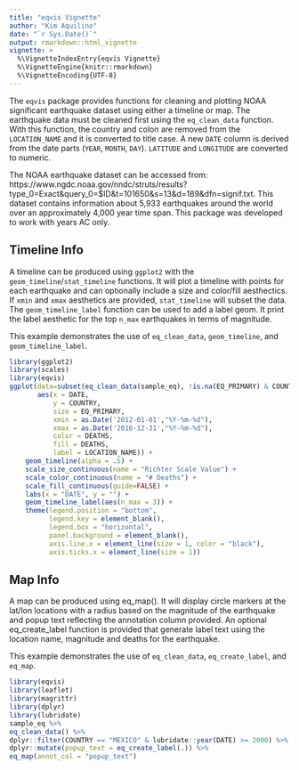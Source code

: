 ```yaml
---
title: "eqvis Vignette"
author: "Kim Aquilino"
date: "`r Sys.Date()`"
output: rmarkdown::html_vignette
vignette: >
  %\VignetteIndexEntry{eqvis Vignette}
  %\VignetteEngine{knitr::rmarkdown}
  %\VignetteEncoding{UTF-8}
---
```


The `eqvis` package provides functions for cleaning and plotting NOAA significant earthquake dataset using either a timeline or map. The earthquake data must be cleaned first using the `eq_clean_data` function. With this function, the country and colon are removed from the `LOCATION_NAME` and it is converted to title case. A new `DATE` column is derived from the date parts (`YEAR`, `MONTH`, `DAY`). `LATITUDE` and `LONGITUDE` are converted to numeric.
  
The NOAA earthquake dataset can be accessed from: https://www.ngdc.noaa.gov/nndc/struts/results?type_0=Exact&query_0=$ID&t=101650&s=13&d=189&dfn=signif.txt. This dataset contains information about 5,933 earthquakes around the world over an approximately 4,000 year time span. This package was developed to work with years AC only.  

## Timeline Info

A timeline can be produced using `ggplot2` with the `geom_timeline`/`stat_timeline` functions. It will plot a timeline with points for each earthquake and can optionally include a size and color/fill aesthectics. If `xmin` and `xmax` aesthetics are provided, `stat_timeline` will subset the data. The `geom_timeline_label` function can be used to add a label geom. It print the label aesthetic for the top `n_max` earthquakes in terms of magnitude.

This example demonstrates the use of `eq_clean_data`, `geom_timeline`, and `geom_timeline_label`. 

```r
library(ggplot2)
library(scales)
library(eqvis)
ggplot(data=subset(eq_clean_data(sample_eq), !is.na(EQ_PRIMARY) & COUNTRY %in% c("USA")), 
       aes(x = DATE,
           y = COUNTRY,
           size = EQ_PRIMARY,
           xmin = as.Date('2012-01-01',"%Y-%m-%d"), 
           xmax = as.Date('2016-12-31',"%Y-%m-%d"),
           color = DEATHS, 
           fill = DEATHS,
           label = LOCATION_NAME)) +
    geom_timeline(alpha = .5) +
    scale_size_continuous(name = "Richter Scale Value") +
    scale_color_continuous(name = "# Deaths") +
    scale_fill_continuous(guide=FALSE) +
    labs(x = "DATE", y = "") +
    geom_timeline_label(aes(n_max = 3)) +
    theme(legend.position = "bottom",
          legend.key = element_blank(),
          legend.box = "horizontal",
          panel.background = element_blank(), 
          axis.line.x = element_line(size = 1, color = "black"), 
          axis.ticks.x = element_line(size = 1)) 
```

## Map Info

A map can be produced using eq_map(). It will display circle markers at the lat/lon locations with a radius based on the magnitude of the earthquake and popup text reflecting the annotation column provided. An optional eq_create_label function is provided that generate label text using the location name, magnitude and deaths for the earthquake.

This example demonstrates the use of `eq_clean_data`, `eq_create_label`, and `eq_map`.

```r
library(eqvis)
library(leaflet)
library(magrittr)
library(dplyr)
library(lubridate)
sample_eq %>% 
eq_clean_data() %>% 
dplyr::filter(COUNTRY == "MEXICO" & lubridate::year(DATE) >= 2000) %>% 
dplyr::mutate(popup_text = eq_create_label(.)) %>% 
eq_map(annot_col = "popup_text")
```